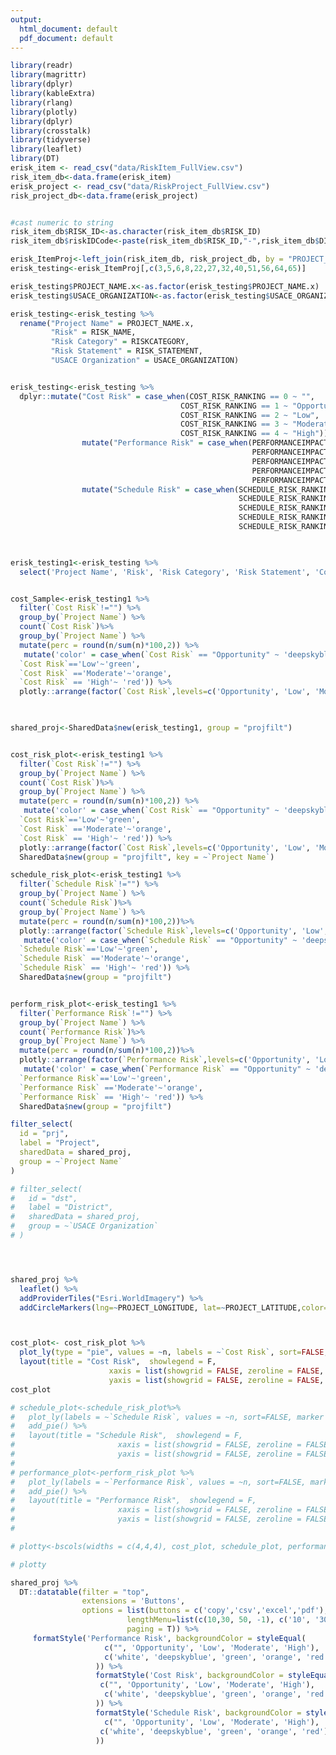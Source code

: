 ```yaml
---
output:
  html_document: default
  pdf_document: default
---
```

```r
library(readr) 
library(magrittr) 
library(dplyr) 
library(kableExtra) 
library(rlang)
library(plotly)
library(dplyr)
library(crosstalk)
library(tidyverse)
library(leaflet)
library(DT)
erisk_item <- read_csv("data/RiskItem_FullView.csv")
risk_item_db<-data.frame(erisk_item)
erisk_project <- read_csv("data/RiskProject_FullView.csv")
risk_project_db<-data.frame(erisk_project)


#cast numeric to string
risk_item_db$RISK_ID<-as.character(risk_item_db$RISK_ID)
risk_item_db$riskIDCode<-paste(risk_item_db$RISK_ID,"-",risk_item_db$DISCIPLINE_ACRONYM)

erisk_ItemProj<-left_join(risk_item_db, risk_project_db, by = "PROJECT_ID")
erisk_testing<-erisk_ItemProj[,c(3,5,6,8,22,27,32,40,51,56,64,65)]

erisk_testing$PROJECT_NAME.x<-as.factor(erisk_testing$PROJECT_NAME.x)
erisk_testing$USACE_ORGANIZATION<-as.factor(erisk_testing$USACE_ORGANIZATION)

erisk_testing<-erisk_testing %>%
  rename("Project Name" = PROJECT_NAME.x,
         "Risk" = RISK_NAME,
         "Risk Category" = RISKCATEGORY,
         "Risk Statement" = RISK_STATEMENT,
         "USACE Organization" = USACE_ORGANIZATION)


erisk_testing<-erisk_testing %>% 
  dplyr::mutate("Cost Risk" = case_when(COST_RISK_RANKING == 0 ~ "",
                                      COST_RISK_RANKING == 1 ~ "Opportunity",
                                      COST_RISK_RANKING == 2 ~ "Low",
                                      COST_RISK_RANKING == 3 ~ "Moderate",
                                      COST_RISK_RANKING == 4 ~ "High")) %>%
                mutate("Performance Risk" = case_when(PERFORMANCEIMPACT_RISK_RANKING == 0 ~ "",
                                                      PERFORMANCEIMPACT_RISK_RANKING == 1 ~ "Opportunity",
                                                      PERFORMANCEIMPACT_RISK_RANKING == 2 ~ "Low",
                                                      PERFORMANCEIMPACT_RISK_RANKING == 3 ~ "Moderate",
                                                      PERFORMANCEIMPACT_RISK_RANKING == 4 ~ "High"))%>%
                mutate("Schedule Risk" = case_when(SCHEDULE_RISK_RANKING == 0 ~ "",
                                                   SCHEDULE_RISK_RANKING == 1 ~ "Opportunity",
                                                   SCHEDULE_RISK_RANKING == 2 ~ "Low",
                                                   SCHEDULE_RISK_RANKING == 3 ~ "Moderate",
                                                   SCHEDULE_RISK_RANKING == 4 ~ "High"))

  

```

```r
erisk_testing1<-erisk_testing %>%
  select('Project Name', 'Risk', 'Risk Category', 'Risk Statement', 'Cost Risk', 'Performance Risk','Schedule Risk',riskIDCode, PROJECT_LATITUDE, PROJECT_LONGITUDE, 'USACE Organization')


cost_Sample<-erisk_testing1 %>%
  filter(`Cost Risk`!="") %>% 
  group_by(`Project Name`) %>%
  count(`Cost Risk`)%>%
  group_by(`Project Name`) %>%
  mutate(perc = round(n/sum(n)*100,2)) %>%
   mutate('color' = case_when(`Cost Risk` == "Opportunity" ~ 'deepskyblue', 
  `Cost Risk`=='Low'~'green', 
  `Cost Risk` =='Moderate'~'orange',
  `Cost Risk` == 'High'~ 'red')) %>%
  plotly::arrange(factor(`Cost Risk`,levels=c('Opportunity', 'Low', 'Moderate', 'High')))
 


shared_proj<-SharedData$new(erisk_testing1, group = "projfilt")


cost_risk_plot<-erisk_testing1 %>%
  filter(`Cost Risk`!="") %>% 
  group_by(`Project Name`) %>%
  count(`Cost Risk`)%>%
  group_by(`Project Name`) %>%
  mutate(perc = round(n/sum(n)*100,2)) %>%
   mutate('color' = case_when(`Cost Risk` == "Opportunity" ~ 'deepskyblue', 
  `Cost Risk`=='Low'~'green', 
  `Cost Risk` =='Moderate'~'orange',
  `Cost Risk` == 'High'~ 'red')) %>%
  plotly::arrange(factor(`Cost Risk`,levels=c('Opportunity', 'Low', 'Moderate', 'High')))%>%
  SharedData$new(group = "projfilt", key = ~`Project Name`)

schedule_risk_plot<-erisk_testing1 %>%
  filter(`Schedule Risk`!="") %>%
  group_by(`Project Name`) %>%
  count(`Schedule Risk`)%>%
  group_by(`Project Name`) %>%
  mutate(perc = round(n/sum(n)*100,2))%>%
  plotly::arrange(factor(`Schedule Risk`,levels=c('Opportunity', 'Low', 'Moderate', 'High')))%>%
   mutate('color' = case_when(`Schedule Risk` == "Opportunity" ~ 'deepskyblue', 
  `Schedule Risk`=='Low'~'green', 
  `Schedule Risk` =='Moderate'~'orange',
  `Schedule Risk` == 'High'~ 'red')) %>%
  SharedData$new(group = "projfilt")


perform_risk_plot<-erisk_testing1 %>%
  filter(`Performance Risk`!="") %>%
  group_by(`Project Name`) %>%
  count(`Performance Risk`)%>%
  group_by(`Project Name`) %>%
  mutate(perc = round(n/sum(n)*100,2))%>%
  plotly::arrange(factor(`Performance Risk`,levels=c('Opportunity', 'Low', 'Moderate', 'High')))%>%
   mutate('color' = case_when(`Performance Risk` == "Opportunity" ~ 'deepskyblue', 
  `Performance Risk`=='Low'~'green', 
  `Performance Risk` =='Moderate'~'orange',
  `Performance Risk` == 'High'~ 'red')) %>%
  SharedData$new(group = "projfilt")

filter_select(
  id = "prj",
  label = "Project",
  sharedData = shared_proj,
  group = ~`Project Name`
)

# filter_select(
#   id = "dst",
#   label = "District",
#   sharedData = shared_proj,
#   group = ~`USACE Organization`
# )




shared_proj %>%
  leaflet() %>%
  addProviderTiles("Esri.WorldImagery") %>%
  addCircleMarkers(lng=~PROJECT_LONGITUDE, lat=~PROJECT_LATITUDE,color="aqua", fillColor="aqua", weight=2)



cost_plot<- cost_risk_plot %>%
  plot_ly(type = "pie", values = ~n, labels = ~`Cost Risk`, sort=FALSE, marker = list(colors = ~color))%>%
  layout(title = "Cost Risk",  showlegend = F,
                      xaxis = list(showgrid = FALSE, zeroline = FALSE, showticklabels = FALSE),
                      yaxis = list(showgrid = FALSE, zeroline = FALSE, showticklabels = FALSE))
cost_plot

# schedule_plot<-schedule_risk_plot%>% 
#   plot_ly(labels = ~`Schedule Risk`, values = ~n, sort=FALSE, marker = list(colors = ~color)) %>%
#   add_pie() %>%
#   layout(title = "Schedule Risk",  showlegend = F,
#                       xaxis = list(showgrid = FALSE, zeroline = FALSE, showticklabels = FALSE),
#                       yaxis = list(showgrid = FALSE, zeroline = FALSE, showticklabels = FALSE))
# 
# performance_plot<-perform_risk_plot %>%
#   plot_ly(labels = ~`Performance Risk`, values = ~n, sort=FALSE, marker = list(colors = ~color)) %>%
#   add_pie() %>%
#   layout(title = "Performance Risk",  showlegend = F,
#                       xaxis = list(showgrid = FALSE, zeroline = FALSE, showticklabels = FALSE),
#                       yaxis = list(showgrid = FALSE, zeroline = FALSE, showticklabels = FALSE))
# 

# plotty<-bscols(widths = c(4,4,4), cost_plot, schedule_plot, performance_plot)

# plotty

shared_proj %>%
  DT::datatable(filter = "top",
                extensions = 'Buttons', 
                options = list(buttons = c('copy','csv','excel','pdf'),
                          lengthMenu=list(c(10,30, 50, -1), c('10', '30', '50', 'All')),
                          paging = T)) %>%
     formatStyle('Performance Risk', backgroundColor = styleEqual(
                     c("", 'Opportunity', 'Low', 'Moderate', 'High'),
                     c('white', 'deepskyblue', 'green', 'orange', 'red')
                   )) %>%
                   formatStyle('Cost Risk', backgroundColor = styleEqual(
                    c("", 'Opportunity', 'Low', 'Moderate', 'High'),
                     c('white', 'deepskyblue', 'green', 'orange', 'red')
                   )) %>%
                   formatStyle('Schedule Risk', backgroundColor = styleEqual(
                     c("", 'Opportunity', 'Low', 'Moderate', 'High'),
                    c('white', 'deepskyblue', 'green', 'orange', 'red')
                   ))
```
